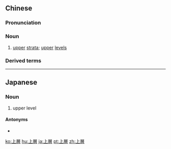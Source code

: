 {{also|上层}}
==Chinese==
{{zh-forms|s=上层}}

===Pronunciation===
{{zh-pron
|m=shàngcéng
|c=soeng6 cang4
|h=pfs=song-chhèn
|mn=xm,qz:siōng-chân/zz:siāng-chân
|cat=n
}}

===Noun===
{{zh-noun}}

# [[upper]] [[strata]]; [[upper]] [[levels]]

===Derived terms===
{{zh-der|上層建築|上層社會|上層路線}}

{{zh-cat|Advanced}}

----

==Japanese==
{{ja-kanjitab|じょう|そう|yomi=on}}

===Noun===
{{ja-noun|じょうそう}}

# upper level

====Antonyms====
* {{ja-r|下層|かそう}}

[[ko:上層]]
[[hu:上層]]
[[ja:上層]]
[[pt:上層]]
[[zh:上層]]